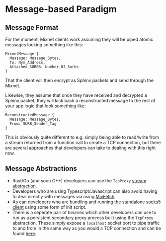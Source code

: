 # Message-based Paradigm

## Message Format
For the moment, Mixnet clients work assuming they will be piped atomic messages looking something like this:

```
MixnetMessage {
  Message: Message_Bytes,
  To: Nym_Address,
  Attached_SURBS: Number_Of_Surbs
}
```

That the client will then encrypt as Sphinx packets and send through the Mixnet.

Likewise, they assume that once they have received and decrypted a Sphinx packet, they will kick back a reconstructed message to the rest of your app logic that look something like:

```
ReconstructedMessage {
  Message: Message_Bytes,
  From: SURB_Sender_Tag
}
```

This is obviously quite different to e.g. simply being able to read/write from a stream returned from a function call to create a TCP connection, but there are several approaches that developers can take to dealing with this right now.

## Message Abstractions
- Rust/Go (and soon C++) developers can use the `TcpProxy` [stream abstraction](../rust/tcpproxy).
- Developers who are using Typescript/Javascript can also avoid having to deal directly with messages via using [MixFetch](../typescript/examples/mix-fetch).
- As can developers who are bundling and running the standalone [socks5 client](../clients/socks5) using some form of init script.
- There is a seperate pair of binaries which other developers can use to run as a persistent secondary proxy process built using the `TcpProxy` abstraction. These simply expose a `localhost` socket port to pipe traffic to and from in the same way as you would a TCP connection and can be found [here](https://github.com/nymtech/standalone-tcp-proxies).
